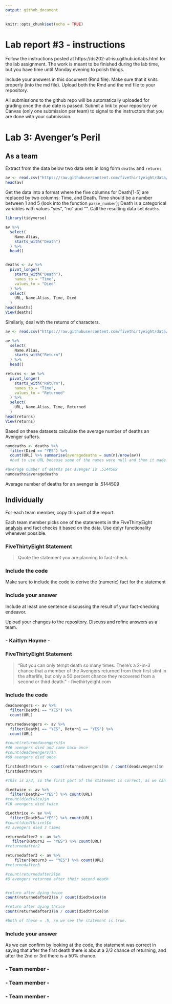 ```yaml
---
output: github_document
---
```


<!-- README.md is generated from README.Rmd. Please edit the README.Rmd file -->


```r
knitr::opts_chunk$set(echo = TRUE)
```

# Lab report #3 - instructions

Follow the instructions posted at https://ds202-at-isu.github.io/labs.html for the lab assignment. The work is meant to be finished during the lab time, but you have time until Monday evening to polish things.

Include your answers in this document (Rmd file). Make sure that it knits properly (into the md file). Upload both the Rmd and the md file to your repository.  

All submissions to the github repo will be automatically uploaded for grading once the due date is passed.
Submit a link to your repository on Canvas (only one submission per team) to signal to the instructors that you are done with your submission.

# Lab 3: Avenger's Peril

## As a team

Extract from the data below two data sets in long form `deaths` and `returns`

```r
av <- read.csv("https://raw.githubusercontent.com/fivethirtyeight/data/master/avengers/avengers.csv", stringsAsFactors = FALSE)
head(av)
```

Get the data into a format where the five columns for Death[1-5] are replaced by two columns: Time, and Death. Time should be a number between 1 and 5 (look into the function `parse_number`); Death is a categorical variables with values "yes", "no" and "". Call the resulting data set `deaths`. 

```r

library(tidyverse)

av %>% 
  select(
    Name.Alias,
    starts_with("Death")
  ) %>% 
  head()


deaths <- av %>% 
  pivot_longer(
    starts_with("Death"),
    names_to = "Time",
    values_to = "Died"
  ) %>% 
  select(
    URL, Name.Alias, Time, Died
  )
head(deaths)
View(deaths)


```

Similarly, deal with the returns of characters.

```r

av <- read.csv("https://raw.githubusercontent.com/fivethirtyeight/data/master/avengers/avengers.csv", stringsAsFactors = FALSE)

av %>% 
  select(
    Name.Alias,
    starts_with("Return")
  ) %>% 
  head()

returns <- av %>% 
  pivot_longer(
    starts_with("Return"),
    names_to = "Time",
    values_to = "Returned"
  ) %>% 
  select(
    URL, Name.Alias, Time, Returned
  )
head(returns)
View(returns)


```

Based on these datasets calculate the average number of deaths an Avenger suffers. 

```r

numdeaths <- deaths %>%
  filter(Died == "YES") %>%
  count(URL) %>% summarise(averagedeaths = sum(n)/nrow(av))
  #had to use URL because some of the names were null and then it made one row with 7 deaths for all null names

#average number of deaths per avenger is .5144509
numdeaths$averagedeaths

```
  
Average number of deaths for an avenger is .5144509  


## Individually

For each team member, copy this part of the report. 

Each team member picks one of the statements in the FiveThirtyEight [analysis](https://fivethirtyeight.com/features/avengers-death-comics-age-of-ultron/) and fact checks it based on the data. Use dplyr functionality whenever possible.  

### FiveThirtyEight Statement

> Quote the statement you are planning to fact-check.

### Include the code

Make sure to include the code to derive the (numeric) fact for the statement

### Include your answer

Include at least one sentence discussing the result of your fact-checking endeavor.

Upload your changes to the repository. Discuss and refine answers as a team.

  
### - Kaitlyn Hoyme -  


### FiveThirtyEight Statement

> "But you can only tempt death so many times. There’s a 2-in-3 chance that a member of the Avengers returned from their first stint in the afterlife, but only a 50 percent chance they recovered from a second or third death. " - fivethirtyeight.com  


### Include the code

```r

deadavengers <- av %>%
  filter(Death1 == "YES") %>%
  count(URL) 

returnedavengers <- av %>%
  filter(Death1 == "YES", Return1 == "YES") %>%
  count(URL) 

#count(returnedavengers)$n
#46 avengers died and came back once
#count(deadavengers)$n
#69 avengers died once

firstdeathreturn <- count(returnedavengers)$n / count(deadavengers)$n
firstdeathreturn

#This is 2/3, so the first part of the statement is correct, as we can see after their first death, 2/3 of the avengers came back.

diedtwice <- av %>% 
  filter(Death2=="YES") %>% count(URL)
#count(diedtwice)$n
#16 avengers died twice

diedthrice <- av %>% 
  filter(Death3=="YES") %>% count(URL)
#count(diedthrice)$n
#2 avengers died 3 times

returnedafter2 <- av %>%
   filter(Return2 == "YES") %>% count(URL)
#returnedafter2

returnedafter3 <- av %>%
    filter(Return3 == "YES") %>% count(URL)
#returnedafter3

#count(returnedafter2)$n
#8 avengers returned after their second death


#return after dying twice
count(returnedafter2)$n / count(diedtwice)$n

#return after dying thrice
count(returnedafter3)$n / count(diedthrice)$n

#both of these = .5, so we see the statement is true.

```

### Include your answer

As we can confirm by looking at the code, the statement was correct in saying that after the first death there is about a 2/3 chance of returning, and after the 2nd or 3rd there is a 50% chance.  

### - Team member -  

### - Team member -  

### - Team member -  
